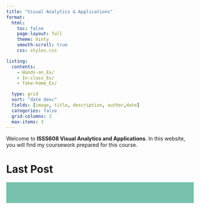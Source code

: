 ```yaml
---
title: "Visual Analytics & Applications"
format:
  html:
    toc: false
    page-layout: full
    theme: minty
    smooth-scroll: true
    css: styles.css

listing:
  contents: 
    - Hands-on_Ex/
    - In-class_Ex/
    - Take-home_Ex/

  type: grid   
  sort: "date desc"
  fields: [image, title, description, author,date]
  categories: false
  grid-columns: 3  
  max-items: 3
---
```


Welcome to **ISSS608 Visual Analytics and Applications**. In this website, you will find my coursework prepared for this course.






<!--
:::: {style="display: flex; flex-wrap: wrap; justify-content: space-evenly;"}
::: card
<img src="images/hands-on.png" alt="Hands-on Exercise"/>
:::
::::
-->



# **Last Post**

```{=html}
<div class="announcement-bar">
  <div class="announcement-content">
    🔔 <strong>NEW (29/04)</strong> – 
    <a href="Hands-on_Ex/Hands-on_Ex03/Hands-on_Ex03a.html">Hands-on Exercise 3a</a> and 
    <a href="Hands-on_Ex/Hands-on_Ex03/Hands-on_Ex03b.html">Hands-on Exercise 3b</a> are published!
    🔔 <strong>NEW (29/04)</strong> –     
     <a href="Take-home_Ex/Take-home_Ex01/Take-home_Ex01.html">Take-home Exercise 1</a> are published!
  </div>
</div>

<style>
.announcement-bar {
  position: sticky;    
  top: 0;
  z-index: 9999;
  background-color: #78C2AD; 
  padding: 8px 20px;
  overflow: hidden;
  height: 40px;
  display: flex;
  align-items: center;
  margin-bottom: 10px;
}

.announcement-content {
  display: inline-block;
  white-space: nowrap;
  animation: scroll-left 15s linear infinite;
  font-size: 16px;
  color: #000;
}

.announcement-bar a {
  color: #2563eb;
  text-decoration: underline;
  margin: 0 4px;
  font-weight: 500;
}

@keyframes scroll-left {
  0% {
    transform: translateX(100%);
  }
  100% {
    transform: translateX(-100%);
  }
}
</style>

```




<!-- 插入 SweetAlert2 弹窗-->

```{=html}
<script src="https://cdn.jsdelivr.net/npm/sweetalert2@11"></script>
```

```{=html}
<script>
window.onload = function() {
  Swal.fire({
    imageUrl: 'images/tc.png',  
    imageWidth: 1200,                
    imageHeight: 675,               
    background: 'transparent',      
    padding: '0px',                  
    backdrop: true,                   
    showConfirmButton: true,         
    confirmButtonText: 'OK',          
    confirmButtonColor: '#78C2AD'      
  })
}
</script>
```
